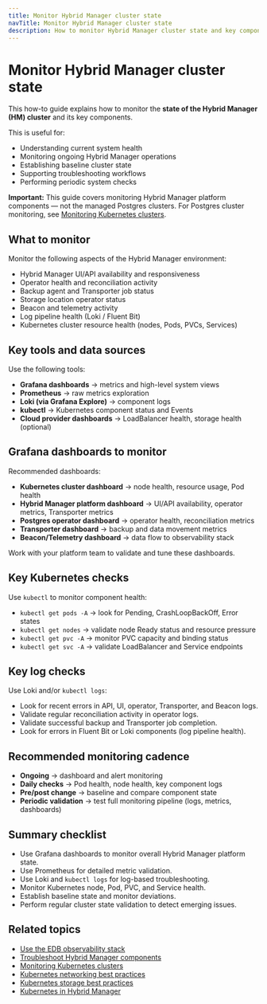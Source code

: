 ```yaml
---
title: Monitor Hybrid Manager cluster state
navTitle: Monitor Hybrid Manager cluster state
description: How to monitor Hybrid Manager cluster state and key components using the EDB observability stack and Kubernetes tools.
---
```


# Monitor Hybrid Manager cluster state

This how-to guide explains how to monitor the **state of the Hybrid Manager (HM) cluster** and its key components.

This is useful for:

- Understanding current system health
- Monitoring ongoing Hybrid Manager operations
- Establishing baseline cluster state
- Supporting troubleshooting workflows
- Performing periodic system checks

**Important:** This guide covers monitoring Hybrid Manager platform components — not the managed Postgres clusters.
For Postgres cluster monitoring, see [Monitoring Kubernetes clusters](/edb-postgres-ai/portal/kubernetes/learn/how-to/monitor-kubernetes-cluster).

## What to monitor

Monitor the following aspects of the Hybrid Manager environment:

- Hybrid Manager UI/API availability and responsiveness
- Operator health and reconciliation activity
- Backup agent and Transporter job status
- Storage location operator status
- Beacon and telemetry activity
- Log pipeline health (Loki / Fluent Bit)
- Kubernetes cluster resource health (nodes, Pods, PVCs, Services)

## Key tools and data sources

Use the following tools:

- **Grafana dashboards** → metrics and high-level system views
- **Prometheus** → raw metrics exploration
- **Loki (via Grafana Explore)** → component logs
- **kubectl** → Kubernetes component status and Events
- **Cloud provider dashboards** → LoadBalancer health, storage health (optional)

## Grafana dashboards to monitor

Recommended dashboards:

- **Kubernetes cluster dashboard** → node health, resource usage, Pod health
- **Hybrid Manager platform dashboard** → UI/API availability, operator metrics, Transporter metrics
- **Postgres operator dashboard** → operator health, reconciliation metrics
- **Transporter dashboard** → backup and data movement metrics
- **Beacon/Telemetry dashboard** → data flow to observability stack

Work with your platform team to validate and tune these dashboards.

## Key Kubernetes checks

Use `kubectl` to monitor component health:

- `kubectl get pods -A` → look for Pending, CrashLoopBackOff, Error states
- `kubectl get nodes` → validate node Ready status and resource pressure
- `kubectl get pvc -A` → monitor PVC capacity and binding status
- `kubectl get svc -A` → validate LoadBalancer and Service endpoints

## Key log checks

Use Loki and/or `kubectl logs`:

- Look for recent errors in API, UI, operator, Transporter, and Beacon logs.
- Validate regular reconciliation activity in operator logs.
- Validate successful backup and Transporter job completion.
- Look for errors in Fluent Bit or Loki components (log pipeline health).

## Recommended monitoring cadence

- **Ongoing** → dashboard and alert monitoring
- **Daily checks** → Pod health, node health, key component logs
- **Pre/post change** → baseline and compare component state
- **Periodic validation** → test full monitoring pipeline (logs, metrics, dashboards)

## Summary checklist

- Use Grafana dashboards to monitor overall Hybrid Manager platform state.
- Use Prometheus for detailed metric validation.
- Use Loki and `kubectl logs` for log-based troubleshooting.
- Monitor Kubernetes node, Pod, PVC, and Service health.
- Establish baseline state and monitor deviations.
- Perform regular cluster state validation to detect emerging issues.

## Related topics

- [Use the EDB observability stack](./use-edb-observability-stack)
- [Troubleshoot Hybrid Manager components](./troubleshoot-hybrid-manager-components)
- [Monitoring Kubernetes clusters](/edb-postgres-ai/portal/kubernetes/learn/how-to/monitor-kubernetes-cluster)
- [Kubernetes networking best practices](/edb-postgres-ai/portal/kubernetes/learn/explained/hybrid-manager/hybrid-manager/manage-kubernetes-networking)
- [Kubernetes storage best practices](/edb-postgres-ai/portal/kubernetes/learn/explained/hybrid-manager/hybrid-manager/k8s-storage-best-practices)
- [Kubernetes in Hybrid Manager](/edb-postgres-ai/portal/kubernetes/learn/explained/hybrid-manager/hybrid-manager/k8-in-hybrid-manager)
